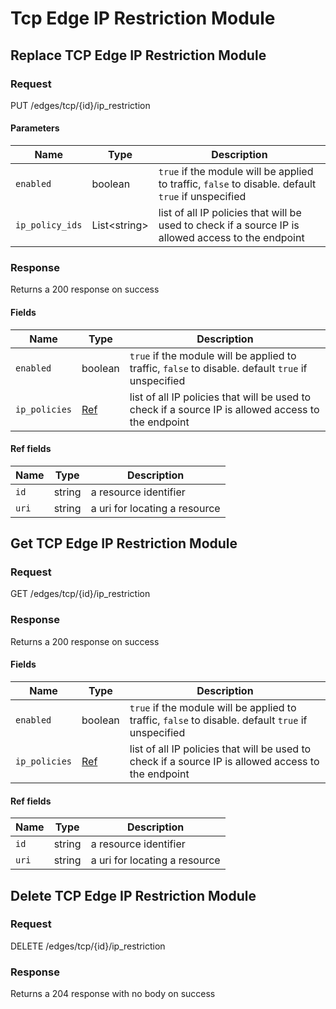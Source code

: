 
# Tcp Edge IP Restriction Module

## Replace TCP Edge IP Restriction Module

### Request

PUT /edges/tcp/\{id\}/ip_restriction

<TCPEdgeIPRestrictionModuleReplaceRequest />

#### Parameters

| Name            | Type               | Description                                                                                         |
| --------------- | ------------------ | --------------------------------------------------------------------------------------------------- |
| `enabled`       | boolean            | `true` if the module will be applied to traffic, `false` to disable. default `true` if unspecified  |
| `ip_policy_ids` | List&lt;string&gt; | list of all IP policies that will be used to check if a source IP is allowed access to the endpoint |

### Response

Returns a 200 response on success

<TCPEdgeIPRestrictionModuleReplaceResponse />

#### Fields

| Name          | Type               | Description                                                                                         |
| ------------- | ------------------ | --------------------------------------------------------------------------------------------------- |
| `enabled`     | boolean            | `true` if the module will be applied to traffic, `false` to disable. default `true` if unspecified  |
| `ip_policies` | [Ref](#ref-fields) | list of all IP policies that will be used to check if a source IP is allowed access to the endpoint |

#### Ref fields

| Name  | Type   | Description                   |
| ----- | ------ | ----------------------------- |
| `id`  | string | a resource identifier         |
| `uri` | string | a uri for locating a resource |

## Get TCP Edge IP Restriction Module

### Request

GET /edges/tcp/\{id\}/ip_restriction

<TCPEdgeIPRestrictionModuleGetRequest />

### Response

Returns a 200 response on success

<TCPEdgeIPRestrictionModuleGetResponse />

#### Fields

| Name          | Type               | Description                                                                                         |
| ------------- | ------------------ | --------------------------------------------------------------------------------------------------- |
| `enabled`     | boolean            | `true` if the module will be applied to traffic, `false` to disable. default `true` if unspecified  |
| `ip_policies` | [Ref](#ref-fields) | list of all IP policies that will be used to check if a source IP is allowed access to the endpoint |

#### Ref fields

| Name  | Type   | Description                   |
| ----- | ------ | ----------------------------- |
| `id`  | string | a resource identifier         |
| `uri` | string | a uri for locating a resource |

## Delete TCP Edge IP Restriction Module

### Request

DELETE /edges/tcp/\{id\}/ip_restriction

<TCPEdgeIPRestrictionModuleDeleteRequest />

### Response

Returns a 204 response with no body on success
